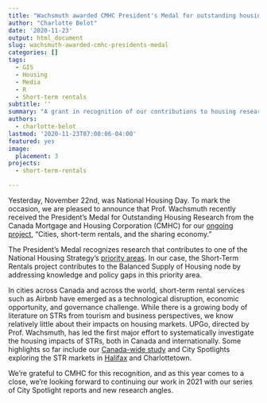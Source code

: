 ```yaml
---
title: "Wachsmuth awarded CMHC President's Medal for outstanding housing research"
author: "Charlotte Belot"
date: '2020-11-23'
output: html_document
slug: wachsmuth-awarded-cmhc-presidents-medal
categories: []
tags:
  - GIS
  - Housing
  - Media
  - R
  - Short-term rentals
subtitle: ''
summary: "A grant in recognition of our contributions to housing research in Canada"
authors:
  - charlotte-belot
lastmod: '2020-11-23T07:00:06-04:00'
featured: yes
image:
  placement: 3
projects:
  - short-term-rentals

---
```


Yesterday, November 22nd, was National Housing Day. To mark the occasion, we are pleased to announce that Prof. Wachsmuth recently received the President’s Medal for Outstanding Housing Research from the Canada Mortgage and Housing Corporation (CMHC) for our [ongoing project](/project/short-term-rentals/), "Cities, short-term rentals, and the sharing economy."

The President’s Medal recognizes research that contributes to one of the National Housing Strategy’s [priority areas](https://www.cmhc-schl.gc.ca/en/nhs/guidepage-strategy/priority-areas-for-action). In our case, the Short-Term Rentals project contributes to the Balanced Supply of Housing node by addressing knowledge and policy gaps in this priority area.

In cities across Canada and across the world, short-term rental services such as Airbnb have emerged as a technological disruption, economic opportunity, and governance challenge. While there is a growing body of literature on STRs from tourism and business perspectives, we know relatively little about their impacts on housing markets. UPGo, directed by Prof. Wachsmuth, has led the first major effort to systematically investigate the housing impacts of STRs, both in Canada and internationally. Some highlights so far include our [Canada-wide study](/publication/short-term-rentals-in-canada/) and City Spotlights exploring the STR markets in [Halifax](/publication/short-term-rentals-in-halifax/) and Charlottetown. 

We’re grateful to CMHC for this recognition, and as this year comes to a close, we’re looking forward to continuing our work in 2021 with our series of City Spotlight reports and new research angles.

